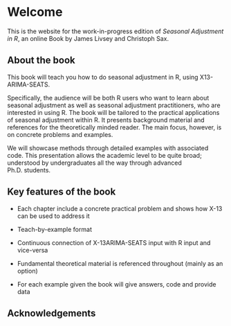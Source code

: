 # Welcome {.unnumbered}

This is the website for the work-in-progress edition of *Seasonal Adjustment in R*, an online Book by James Livsey and Christoph Sax.


## About the book

This book will teach you how to do seasonal adjustment in R, using X13-ARIMA-SEATS.

Specifically, the audience will be both R users who want to learn about seasonal adjustment as well as seasonal adjustment practitioners, who are interested in using R.
The book will be tailored to the practical applications of seasonal adjustment within R. It presents background material and references for the theoretically minded reader.
The main focus, however, is on concrete problems and examples.

We will showcase methods through detailed examples with associated code.
This presentation allows the academic level to be quite broad; understood by undergraduates all the way through advanced Ph.D. students.



## Key features of the book

- Each chapter include a concrete practical problem and shows how X-13 can be used to address it

- Teach-by-example format

- Continuous connection of X-13ARIMA-SEATS input with R input and vice-versa

- Fundamental theoretical material is referenced throughout (mainly as an option)

- For each example given the book will give answers, code and provide data



## Acknowledgements {.unnumbered}

